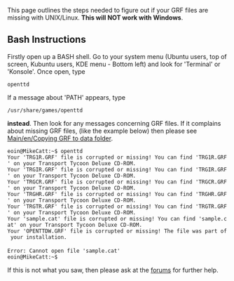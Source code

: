 This page outlines the steps needed to figure out if your GRF files are missing with UNIX/Linux. '''This will NOT work with Windows'''.

==Bash Instructions==
Firstly open up a BASH shell. Go to your system menu (Ubuntu users, top of screen, Kubuntu users, KDE menu - Bottom left) and look for 'Terminal' or 'Konsole'.
Once open, type
 openttd
If a message about 'PATH' appears, type
 /usr/share/games/openttd
'''instead'''. Then look for any messages concerning GRF files. If it complains about missing GRF files, (like the example below) then please see [[Main/en/Copying GRF to data folder]].

 eoin@MikeCatt:~$ openttd
 Your 'TRG1R.GRF' file is corrupted or missing! You can find 'TRG1R.GRF' on your Transport Tycoon Deluxe CD-ROM.
 Your 'TRGIR.GRF' file is corrupted or missing! You can find 'TRGIR.GRF' on your Transport Tycoon Deluxe CD-ROM.
 Your 'TRGCR.GRF' file is corrupted or missing! You can find 'TRGCR.GRF' on your Transport Tycoon Deluxe CD-ROM.
 Your 'TRGHR.GRF' file is corrupted or missing! You can find 'TRGHR.GRF' on your Transport Tycoon Deluxe CD-ROM.
 Your 'TRGTR.GRF' file is corrupted or missing! You can find 'TRGTR.GRF' on your Transport Tycoon Deluxe CD-ROM.
 Your 'sample.cat' file is corrupted or missing! You can find 'sample.cat' on your Transport Tycoon Deluxe CD-ROM.
 Your 'OPENTTDW.GRF' file is corrupted or missing! The file was part of your installation.
 
 Error: Cannot open file 'sample.cat'
 eoin@MikeCatt:~$

If this is not what you saw, then please ask at the [http://www.tt-forums.net/viewforum.php?f=55 forums] for further help.